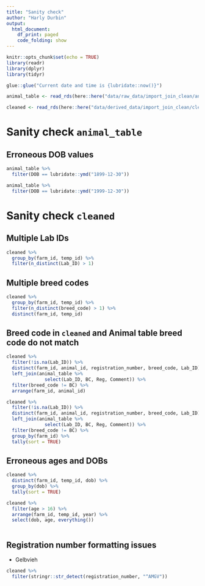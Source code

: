 ```yaml
---
title: "Sanity check"
author: "Harly Durbin"
output:
  html_document:
    df_print: paged
    code_folding: show
---
```


```r
knitr::opts_chunk$set(echo = TRUE)
library(readr)
library(dplyr)
library(tidyr)
```

```r
glue::glue("Current date and time is {lubridate::now()}")
```

```r
animal_table <- read_rds(here::here("data/raw_data/import_join_clean/animal_table.rds"))
```

```r
cleaned <- read_rds(here::here("data/derived_data/import_join_clean/cleaned.rds"))
```

# Sanity check `animal_table`

## Erroneous DOB values

```r
animal_table %>% 
  filter(DOB == lubridate::ymd("1899-12-30"))
```

```r
animal_table %>% 
  filter(DOB == lubridate::ymd("1999-12-30"))
```

# Sanity check `cleaned`

## Multiple Lab IDs

```r
cleaned %>% 
  group_by(farm_id, temp_id) %>% 
  filter(n_distinct(Lab_ID) > 1)
```

## Multiple breed codes

```r
cleaned %>% 
  group_by(farm_id, temp_id) %>% 
  filter(n_distinct(breed_code) > 1) %>% 
  distinct(farm_id, temp_id)
```

## Breed code in `cleaned` and Animal table breed code do not match

```r
cleaned %>% 
  filter(!is.na(Lab_ID)) %>% 
  distinct(farm_id, animal_id, registration_number, breed_code, Lab_ID) %>% 
  left_join(animal_table %>% 
              select(Lab_ID, BC, Reg, Comment)) %>%
  filter(breed_code != BC) %>% 
  arrange(farm_id, animal_id)
```

```r
cleaned %>% 
  filter(!is.na(Lab_ID)) %>% 
  distinct(farm_id, animal_id, registration_number, breed_code, Lab_ID) %>% 
  left_join(animal_table %>% 
              select(Lab_ID, BC, Reg, Comment)) %>%
  filter(breed_code != BC) %>% 
  group_by(farm_id) %>% 
  tally(sort = TRUE)
```

## Erroneous ages and DOBs

```r
cleaned %>% 
  distinct(farm_id, temp_id, dob) %>% 
  group_by(dob) %>% 
  tally(sort = TRUE)
```

```r
cleaned %>% 
  filter(age > 16) %>% 
  arrange(farm_id, temp_id, year) %>% 
  select(dob, age, everything())
  
```

## Registration number formatting issues

* Gelbvieh

```r
cleaned %>% 
  filter(stringr::str_detect(registration_number, "^AMGV"))
```

